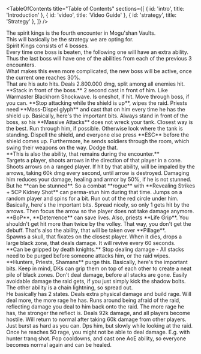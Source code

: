 <Title>The Spirit Kings</Title>

<TableOfContents title="Table of Contents" sections={[
  { id: 'intro', title: 'Introduction' },
  { id: 'video', title: 'Video Guide' },
  { id: 'strategy', title: 'Strategy' },
]} />

<Section id="intro" title="Introduction">
  The spirit kings is the fourth encounter in Mogu'shan Vaults. 
</Section>

<Section id="video" title="Video Guide">
  This will basically be the strategy we are opting for.
  <VideoEmbed url="https://www.youtube.com/embed/OxcF1Mr8Hds?si=yBUwANWrrT-Uu1hT" />
</Section>

<Section id="strategy" title="Strategy">
    Spirit Kings consists of 4 bosses. <br/>
    Every time one boss is beaten, the following one will have an extra ability. Thus the last boss will have one of the abilities from each of the previous 3 encounters. <br/>
    What makes this even more complicated, the new boss will be active, once the current one reaches 30%.
  <Section title="Qiang the Merciless">
		<Phase title="Important Spells">
      <SpellContainer>
        <Spell title="Massive Attacks" image="/images/mogushan-vaults/the-spirit-kings/massive-attacks.png">
          That are his auto hits. Deals 2.800.000 dmg, split among all enemies hit. **Stack in front of the boss.**
        </Spell>
        <Spell title="Annihilate" image="/images/mogushan-vaults/the-spirit-kings/annihilate.png">
          2 second cast in front of him. Like Warmaster Blackhorn Shockwave. Is oneshot, if hit. Move through boss, if you can.
        </Spell>
        <Spell title="Impervious Shield" image="/images/mogushan-vaults/the-spirit-kings/impervious-shield.png">
          **Stop attacking while the shield is up**, wipes the raid. Priests need **Mass-Dispel glyph** and cast that on him every time he has the shield up.
        </Spell>
      </SpellContainer>
   	</Phase>
    <Phase title="Walkthrough">
      Basically, here's the important bits.
      <Mechanic title="Stand in front of him">
        Always stand in front of the boss, so his **Massive Attacks** does not wreck your tank.
      </Mechanic>
      <Mechanic title="Run through him, if he casts Annihilate">
        Closest way is the best. Run through him, if possible. Otherwise look where the tank is standing.
      </Mechanic>
      <Mechanic title="Priests Mass dispel the shield">
        Dispell the shield, and everyone else press **ESC** before the shield comes up.
      </Mechanic>
      <Mechanic title="Dodge the soldiers">
        Furthermore, he sends soldiers through the room, which swing their weapons on the way. Dodge that. <br/>
        **This is also the ability, that remains during the encounter.**
      </Mechanic>
    </Phase>
	</Section>

  <Section title="Subetai the Swift">
		<Phase title="Important Spells">
      <SpellContainer>
        <Spell title="Volley" image="/images/mogushan-vaults/the-spirit-kings/volley.png">
          Targets a player, shoots arrows in the direction of that player in a cone.
        </Spell>
        <Spell title="Rain of Arrows" image="/images/mogushan-vaults/the-spirit-kings/rain-of-arrows.png">
          Shoots arrows on a ranged player. If hit by that ability, will be impaled by the arrows, taking 60k dmg every second, until arrow is destroyed.
        </Spell>
        <Spell title="Sleight of Hand" image="/images/mogushan-vaults/the-spirit-kings/sleight-of-hand.png">
          Damaging him reduces your damage, healing and armor by 50%, if he is not stunned. <br/>
          But he **can be stunned**. So a combat **rogue** with **Revealing Strikes + 5CP Kidney Shot** can perma-stun him during that time.
        </Spell>
        <Spell title="Pillage" image="/images/mogushan-vaults/the-spirit-kings/pillage.png">
          Jumps on a random player and spins for a bit. Run out of the red circle under him.
        </Spell>
      </SpellContainer>
   	</Phase>
    <Phase title="Walkthrough">
      Basically, here's the important bits.
      <Mechanic title="Ranges spread, so only 1 gets hit by rain of arrows">
        Spread nicely, so only 1 gets hit by the arrows. Then focus the arrow so the player does not take damage anymore. <br/>
        **BoP**, **Deterrence** can save lives. Also, priests **Life Grip**.
      </Mechanic>
      <Mechanic title="Dodge the volley">
        You shouldn't get hit more than twice by the volley.
      </Mechanic>
      <Mechanic title="If he casts Sleight of Hand, let the Rogue use Kidney Shot">
        That way, you don't get the debuff.
      </Mechanic>
      <Mechanic title="If he spins on your head, run out of the circle">
        That's also the ability, that will be taken over **Pillage**.
      </Mechanic>
    </Phase>
	</Section>

  <Section title="Zian of the Endless Shadow">
		<Phase title="Important Spells">
      <SpellContainer>
        <Spell title="Undying Shadows" image="/images/mogushan-vaults/the-spirit-kings/undying-shadows.png">
          Spawns a skull, that fixates on the closest player. When it dies, drops a large black zone, that deals damage. It will revive every 60 seconds. <br/>
          **Can be gripped by death knights.**
        </Spell>
        <Spell title="Shield of Darkness" image="/images/mogushan-vaults/the-spirit-kings/shield-of-darkness.png">
          Stop dealing damage - All stacks need to be purged before someone attacks him, or the raid wipes. <br/>
          **Hunters, Priests, Shamans** purge this.
        </Spell>
      </SpellContainer>
   	</Phase>
    <Phase title="Walkthrough">
      Basically, here's the important bits.
      <Mechanic title="Focus the skulls, the fixated player kites the skull to the corner where it dies">
        Keep in mind, DKs can grip them on top of each other to create a neat pile of black zones.
      </Mechanic>
      <Mechanic title="Damage stop when he casts his shield">
        Don't deal damage, before all stacks are gone.
      </Mechanic>
      <Mechanic title="Spread and Kick shadow bolts">
        Easily avoidable damage the raid gets, if you just simply kick the shadow bolts. The other ability is a chain lightning, so spread out.
      </Mechanic>
    </Phase>
	</Section>

  <Section title="Meng the Demented">
		<Phase title="Important Spells">
      He basically has 2 states.
      <SpellContainer>
        <Spell title="Crazed" image="/images/mogushan-vaults/the-spirit-kings/crazed.png">
          Deals extra physical damage and build rage. Will deal more, the more rage he has.
        </Spell>
        <Spell title="Cowardice" image="/images/mogushan-vaults/the-spirit-kings/cowardice.png">
          Runs around being afraid of the raid, reflecting damage you deal to him back onto the raid. The more rage he has, the stronger the reflect is.
        </Spell>
        <Spell title="Maddening Shout" image="/images/mogushan-vaults/the-spirit-kings/maddening-shout.png">
          Deals 92k damage, and all players become hostile. Will return to normal after taking 60k damage from other players.
        </Spell>
      </SpellContainer>
   	</Phase>
    <Phase title="Walkthrough">
      <Mechanic title="Fullburst him when he's crazed">
        Just burst as hard as you can.
      </Mechanic>
      <Mechanic title="Watch the damage you deal to your raid, when he's a coward">
        Dps him, but slowly while looking at the raid. Once he reaches 50 rage, you might not be able to deal damage.
      </Mechanic>
      <Mechanic title="Kick crazy thought"/>
      <Mechanic title="Cleanse Delirious">
        E.g. with hunter tranq shot.
      </Mechanic>
      <Mechanic title="Stack when Maddening Shout happens">
        Pop cooldowns, and cast one AoE ability, so everyone becomes normal again and can be healed.
      </Mechanic>
    </Phase>
	</Section>
</Section>